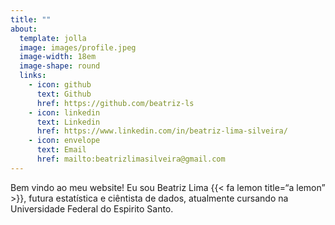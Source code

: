 ```yaml
---
title: ""
about: 
  template: jolla
  image: images/profile.jpeg
  image-width: 18em
  image-shape: round
  links: 
    - icon: github
      text: Github
      href: https://github.com/beatriz-ls
    - icon: linkedin
      text: Linkedin
      href: https://www.linkedin.com/in/beatriz-lima-silveira/
    - icon: envelope
      text: Email
      href: mailto:beatrizlimasilveira@gmail.com
---
```


Bem vindo ao meu website! Eu sou Beatriz Lima {{< fa lemon title="a lemon" >}}, futura estatística e ciêntista de dados, atualmente cursando na Universidade Federal do Espirito Santo.